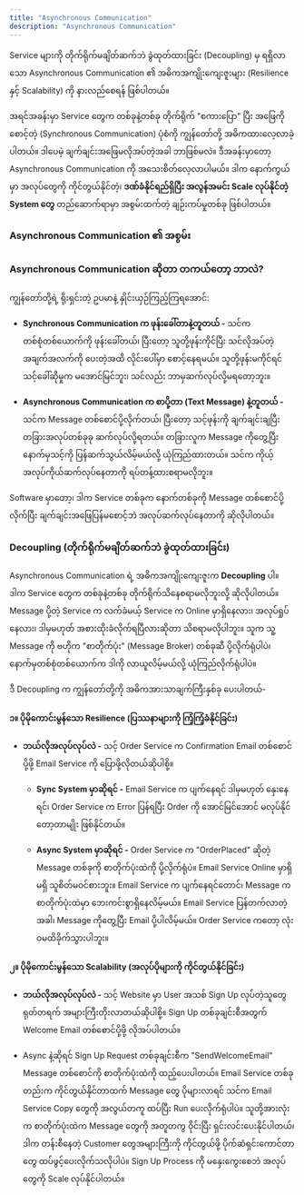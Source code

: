 ```yaml
---
title: "Asynchronous Communication"
description: "Asynchronous Communication"
---
```



<Aside title="ရည်ရွယ်ချက်">
Service များကို တိုက်ရိုက်မချိတ်ဆက်ဘဲ ခွဲထုတ်ထားခြင်း (Decoupling) မှ ရရှိလာသော Asynchronous Communication ၏ အဓိကအကျိုးကျေးဇူးများ (Resilience နှင့် Scalability) ကို နားလည်စေရန် ဖြစ်ပါတယ်။
</Aside>

အရင်အခန်းမှာ Service တွေက တစ်ခုနဲ့တစ်ခု တိုက်ရိုက် "စကားပြော" ပြီး အဖြေကိုစောင့်တဲ့ (Synchronous Communication) ပုံစံကို ကျွန်တော်တို့ အဓိကထားလေ့လာခဲ့ပါတယ်။ ဒါပေမဲ့ ချက်ချင်းအဖြေမလိုအပ်တဲ့အခါ ဘာဖြစ်မလဲ။ ဒီအခန်းမှာတော့ Asynchronous Communication ကို အသေးစိတ်လေ့လာပါမယ်။ ဒါက နောက်ကွယ်မှာ အလုပ်တွေကို ကိုင်တွယ်နိုင်တဲ့၊ **ဒဏ်ခံနိုင်ရည်ရှိပြီး အလွန်အမင်း Scale လုပ်နိုင်တဲ့ System တွေ** တည်ဆောက်ရာမှာ အစွမ်းထက်တဲ့ ချဉ်းကပ်မှုတစ်ခု ဖြစ်ပါတယ်။

### Asynchronous Communication ၏ အစွမ်း

### Asynchronous Communication ဆိုတာ တကယ်တော့ ဘာလဲ?
ကျွန်တော်တို့ရဲ့ ရိုးရှင်းတဲ့ ဥပမာနဲ့ နှိုင်းယှဉ်ကြည့်ကြရအောင်:

- **Synchronous Communication က ဖုန်းခေါ်တာနဲ့တူတယ် -** သင်က တစ်စုံတစ်ယောက်ကို ဖုန်းခေါ်တယ်၊ ပြီးတော့ သူတို့ဖုန်းကိုင်ပြီး သင်လိုအပ်တဲ့အချက်အလက်ကို ပေးတဲ့အထိ လိုင်းပေါ်မှာ စောင့်နေရမယ်။ သူတို့ဖုန်းမကိုင်ရင် သင့်ခေါ်ဆိုမှုက မအောင်မြင်ဘူး၊ သင်လည်း ဘာမှဆက်လုပ်လို့မရတော့ဘူး။

- **Asynchronous Communication က စာပို့တာ (Text Message) နဲ့တူတယ် -** သင်က Message တစ်စောင်ပို့လိုက်တယ်၊ ပြီးတော့ သင့်ဖုန်းကို ချက်ချင်းချပြီး တခြားအလုပ်တစ်ခုခု ဆက်လုပ်လို့ရတယ်။ တခြားလူက Message ကိုတွေ့ပြီး နောက်မှသင့်ကို ပြန်ဆက်သွယ်လိမ့်မယ်လို့ ယုံကြည်ထားတယ်။ သင်က ကိုယ့်အလုပ်ကိုယ်ဆက်လုပ်နေတာကို ရပ်တန့်ထားစရာမလိုဘူး။

Software မှာတော့၊ ဒါက Service တစ်ခုက နောက်တစ်ခုကို Message တစ်စောင်ပို့လိုက်ပြီး ချက်ချင်းအဖြေပြန်မစောင့်ဘဲ အလုပ်ဆက်လုပ်နေတာကို ဆိုလိုပါတယ်။

### Decoupling (တိုက်ရိုက်မချိတ်ဆက်ဘဲ ခွဲထုတ်ထားခြင်း)
Asynchronous Communication ရဲ့ အဓိကအကျိုးကျေးဇူးက **Decoupling** ပါ။ ဒါက Service တွေက တစ်ခုနဲ့တစ်ခု တိုက်ရိုက်သိနေစရာမလိုဘူးလို့ ဆိုလိုပါတယ်။ Message ပို့တဲ့ Service က လက်ခံမယ့် Service က Online မှာရှိနေလား၊ အလုပ်ရှုပ်နေလား၊ ဒါမှမဟုတ် အစားထိုးခံလိုက်ရပြီလားဆိုတာ သိစရာမလိုပါဘူး။ သူက သူ့ Message ကို ဗဟိုက "စာတိုက်ပုံး" (Message Broker) တစ်ခုဆီ ပို့လိုက်ရုံပါပဲ၊ နောက်မှတစ်စုံတစ်ယောက်က ဒါကို လာယူလိမ့်မယ်လို့ ယုံကြည်လိုက်ရုံပါပဲ။

ဒီ Decoupling က ကျွန်တော်တို့ကို အဓိကအားသာချက်ကြီးနှစ်ခု ပေးပါတယ်-

#### ၁။ ပိုမိုကောင်းမွန်သော Resilience (ပြဿနာများကို ကြံ့ကြံ့ခံနိုင်ခြင်း)
- **ဘယ်လိုအလုပ်လုပ်လဲ -** သင့် Order Service က Confirmation Email တစ်စောင်ပို့ဖို့ Email Service ကို ပြောဖို့လိုတယ်ဆိုပါစို့။

  - **Sync System မှာဆိုရင် -** Email Service က ပျက်နေရင် ဒါမှမဟုတ် နှေးနေရင်၊ Order Service က Error ပြန်ရပြီး Order ကို အောင်မြင်အောင် မလုပ်နိုင်တော့တာမျိုး ဖြစ်နိုင်တယ်။

  - **Async System မှာဆိုရင် -** Order Service က "OrderPlaced" ဆိုတဲ့ Message တစ်ခုကို စာတိုက်ပုံးထဲကို ပို့လိုက်ရုံပဲ။ Email Service Online မှာရှိမရှိ သူစိတ်မဝင်စားဘူး။ Email Service က ပျက်နေရင်တောင်၊ Message က စာတိုက်ပုံးထဲမှာ ဘေးကင်းစွာရှိနေလိမ့်မယ်။ Email Service ပြန်တက်လာတဲ့အခါ၊ Message ကိုတွေ့ပြီး Email ပို့ပါလိမ့်မယ်။ Order Service ကတော့ လုံးဝမထိခိုက်သွားပါဘူး။

#### ၂။ ပိုမိုကောင်းမွန်သော Scalability (အလုပ်ပိုများကို ကိုင်တွယ်နိုင်ခြင်း)
- **ဘယ်လိုအလုပ်လုပ်လဲ -** သင့် Website မှာ User အသစ် Sign Up လုပ်တဲ့သူတွေ ရုတ်တရက် အများကြီးတိုးလာတယ်ဆိုပါစို့။ Sign Up တစ်ခုချင်းစီအတွက် Welcome Email တစ်စောင်ပို့ဖို့ လိုအပ်ပါတယ်။

- Async နဲ့ဆိုရင် Sign Up Request တစ်ခုချင်းစီက "SendWelcomeEmail" Message တစ်စောင်ကို စာတိုက်ပုံးထဲကို ထည့်ပေးပါတယ်။ Email Service တစ်ခုတည်းက ကိုင်တွယ်နိုင်တာထက် Message တွေ ပိုများလာရင် သင်က Email Service Copy တွေကို အလွယ်တကူ ထပ်ပြီး Run ပေးလိုက်ရုံပါပဲ။ သူတို့အားလုံးက စာတိုက်ပုံးထဲက Message တွေကို အတူတကွ ဝိုင်းပြီး ရှင်းလင်းပေးနိုင်ပါတယ်၊ ဒါက တန်းစီနေတဲ့ Customer တွေအများကြီးကို ကိုင်တွယ်ဖို့ ပိုက်ဆံရှင်းကောင်တာတွေ ထပ်ဖွင့်ပေးလိုက်သလိုပါပဲ။ Sign Up Process ကို မနှေးကွေးစေဘဲ အလုပ်တွေကို Scale လုပ်နိုင်ပါတယ်။

<ContentImage src={syncVsAsync} alt="Sync vs Async Communication" />